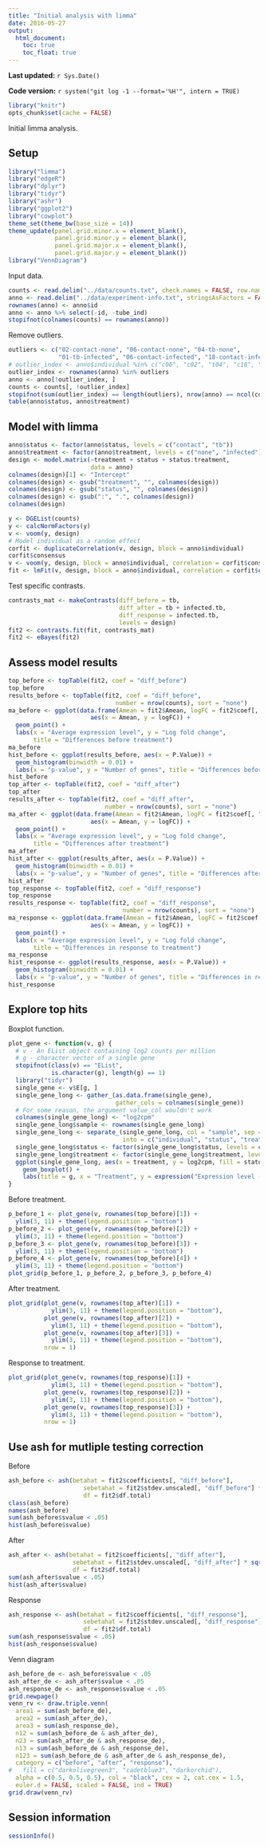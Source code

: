 ```yaml
---
title: "Initial analysis with limma"
date: 2016-05-27
output:
  html_document:
    toc: true
    toc_float: true
---
```


**Last updated:** `r Sys.Date()`

**Code version:** `r system("git log -1 --format='%H'", intern = TRUE)`

```r
library("knitr")
opts_chunk$set(cache = FALSE)
```

Initial limma analysis.

## Setup

```r
library("limma")
library("edgeR")
library("dplyr")
library("tidyr")
library("ashr")
library("ggplot2")
library("cowplot")
theme_set(theme_bw(base_size = 14))
theme_update(panel.grid.minor.x = element_blank(),
             panel.grid.minor.y = element_blank(),
             panel.grid.major.x = element_blank(),
             panel.grid.major.y = element_blank())
library("VennDiagram")
```

Input data.

```r
counts <- read.delim("../data/counts.txt", check.names = FALSE, row.names = 1)
anno <- read.delim("../data/experiment-info.txt", stringsAsFactors = FALSE)
rownames(anno) <- anno$id
anno <- anno %>% select(-id, -tube_ind)
stopifnot(colnames(counts) == rownames(anno))
```

Remove outliers.

```r
outliers <- c("02-contact-none", "06-contact-none", "04-tb-none",
              "01-tb-infected", "06-contact-infected", "18-contact-infected")
# outlier_index <- anno$individual %in% c("c06", "c02", "t04", "c18", "t01")
outlier_index <- rownames(anno) %in% outliers
anno <- anno[!outlier_index, ]
counts <- counts[, !outlier_index]
stopifnot(sum(outlier_index) == length(outliers), nrow(anno) == ncol(counts))
table(anno$status, anno$treatment)
```


## Model with limma

```r
anno$status <- factor(anno$status, levels = c("contact", "tb"))
anno$treatment <- factor(anno$treatment, levels = c("none", "infected"))
design <- model.matrix(~treatment + status + status:treatment,
                       data = anno)
colnames(design)[1] <- "Intercept"
colnames(design) <- gsub("treatment", "", colnames(design))
colnames(design) <- gsub("status", "", colnames(design))
colnames(design) <- gsub(":", ".", colnames(design))
colnames(design)
```

```r
y <- DGEList(counts)
y <- calcNormFactors(y)
v <- voom(y, design)
# Model individual as a random effect
corfit <- duplicateCorrelation(v, design, block = anno$individual)
corfit$consensus
v <- voom(y, design, block = anno$individual, correlation = corfit$consensus)
fit <- lmFit(v, design, block = anno$individual, correlation = corfit$consensus)
```

Test specific contrasts.

```r
contrasts_mat <- makeContrasts(diff_before = tb,
                               diff_after = tb + infected.tb,
                               diff_response = infected.tb,
                               levels = design)
fit2 <- contrasts.fit(fit, contrasts_mat)
fit2 <- eBayes(fit2)
```

## Assess model results

```r
top_before <- topTable(fit2, coef = "diff_before")
top_before
results_before <- topTable(fit2, coef = "diff_before",
                              number = nrow(counts), sort = "none")
ma_before <- ggplot(data.frame(Amean = fit2$Amean, logFC = fit2$coef[, "diff_before"]),
                       aes(x = Amean, y = logFC)) +
  geom_point() +
  labs(x = "Average expression level", y = "Log fold change",
       title = "Differences before treatment")
ma_before
hist_before <- ggplot(results_before, aes(x = P.Value)) +
  geom_histogram(binwidth = 0.01) +
  labs(x = "p-value", y = "Number of genes", title = "Differences before treatment")
hist_before
top_after <- topTable(fit2, coef = "diff_after")
top_after
results_after <- topTable(fit2, coef = "diff_after",
                           number = nrow(counts), sort = "none")
ma_after <- ggplot(data.frame(Amean = fit2$Amean, logFC = fit2$coef[, "diff_after"]),
                       aes(x = Amean, y = logFC)) +
  geom_point() +
  labs(x = "Average expression level", y = "Log fold change",
       title = "Differences after treatment")
ma_after
hist_after <- ggplot(results_after, aes(x = P.Value)) +
  geom_histogram(binwidth = 0.01) +
  labs(x = "p-value", y = "Number of genes", title = "Differences after treatment")
hist_after
top_response <- topTable(fit2, coef = "diff_response")
top_response
results_response <- topTable(fit2, coef = "diff_response",
                                number = nrow(counts), sort = "none")
ma_response <- ggplot(data.frame(Amean = fit2$Amean, logFC = fit2$coef[, "diff_response"]),
                       aes(x = Amean, y = logFC)) +
  geom_point() +
  labs(x = "Average expression level", y = "Log fold change",
       title = "Differences in response to treatment")
ma_response
hist_response <- ggplot(results_response, aes(x = P.Value)) +
  geom_histogram(binwidth = 0.01) +
  labs(x = "p-value", y = "Number of genes", title = "Differences in response treatment")
hist_response
```

## Explore top hits

Boxplot function.

```r
plot_gene <- function(v, g) {
  # v - An EList object containing log2 counts per million
  # g - character vector of a single gene
  stopifnot(class(v) == "EList",
            is.character(g), length(g) == 1)
  library("tidyr")
  single_gene <- v$E[g, ]
  single_gene_long <- gather_(as.data.frame(single_gene),
                              gather_cols = colnames(single_gene))
  # For some reason, the argument value_col wouldn't work
  colnames(single_gene_long) <- "log2cpm"
  single_gene_long$sample <- rownames(single_gene_long)
  single_gene_long <- separate_(single_gene_long, col = "sample", sep = "-",
                                into = c("individual", "status", "treatment"))
  single_gene_long$status <- factor(single_gene_long$status, levels = c("contact", "tb"))
  single_gene_long$treatment <- factor(single_gene_long$treatment, levels = c("none", "infected"))
  ggplot(single_gene_long, aes(x = treatment, y = log2cpm, fill = status)) +
    geom_boxplot() +
    labs(title = g, x = "Treatment", y = expression("Expression level (" * log[2] * " cpm)"))
}
```

Before treatment.

```r
p_before_1 <- plot_gene(v, rownames(top_before)[1]) +
  ylim(3, 11) + theme(legend.position = "bottom")
p_before_2 <- plot_gene(v, rownames(top_before)[2]) +
  ylim(3, 11) + theme(legend.position = "bottom")
p_before_3 <- plot_gene(v, rownames(top_before)[3]) +
  ylim(3, 11) + theme(legend.position = "bottom")
p_before_4 <- plot_gene(v, rownames(top_before)[4]) +
  ylim(3, 11) + theme(legend.position = "bottom")
plot_grid(p_before_1, p_before_2, p_before_3, p_before_4)
```

After treatment.

```r
plot_grid(plot_gene(v, rownames(top_after)[1]) +
            ylim(3, 11) + theme(legend.position = "bottom"),
          plot_gene(v, rownames(top_after)[2]) +
            ylim(3, 11) + theme(legend.position = "bottom"),
          plot_gene(v, rownames(top_after)[3]) +
            ylim(3, 11) + theme(legend.position = "bottom"),
          nrow = 1)
```

Response to treatment.

```r
plot_grid(plot_gene(v, rownames(top_response)[1]) +
            ylim(3, 11) + theme(legend.position = "bottom"),
          plot_gene(v, rownames(top_response)[2]) +
            ylim(3, 11) + theme(legend.position = "bottom"),
          plot_gene(v, rownames(top_response)[3]) +
            ylim(3, 11) + theme(legend.position = "bottom"),
          nrow = 1)
```

## Use ash for mutliple testing correction

Before

```r
ash_before <- ash(betahat = fit2$coefficients[, "diff_before"],
                     sebetahat = fit2$stdev.unscaled[, "diff_before"] * sqrt(fit2$s2.post),
                     df = fit2$df.total)
class(ash_before)
names(ash_before)
sum(ash_before$svalue < .05)
hist(ash_before$svalue)
```

After

```r
ash_after <- ash(betahat = fit2$coefficients[, "diff_after"],
                  sebetahat = fit2$stdev.unscaled[, "diff_after"] * sqrt(fit2$s2.post),
                  df = fit2$df.total)
sum(ash_after$svalue < .05)
hist(ash_after$svalue)
```

Response

```r
ash_response <- ash(betahat = fit2$coefficients[, "diff_response"],
                     sebetahat = fit2$stdev.unscaled[, "diff_response"] * sqrt(fit2$s2.post),
                     df = fit2$df.total)
sum(ash_response$svalue < .05)
hist(ash_response$svalue)
```

Venn diagram

```r
ash_before_de <- ash_before$svalue < .05
ash_after_de <- ash_after$svalue < .05
ash_response_de <- ash_response$svalue < .05
grid.newpage()
venn_rv <- draw.triple.venn(
  area1 = sum(ash_before_de),
  area2 = sum(ash_after_de),
  area3 = sum(ash_response_de),
  n12 = sum(ash_before_de & ash_after_de),
  n23 = sum(ash_after_de & ash_response_de),
  n13 = sum(ash_before_de & ash_response_de),
  n123 = sum(ash_before_de & ash_after_de & ash_response_de),
  category = c("before", "after", "response"),
#   fill = c("darkolivegreen3", "cadetblue3", "darkorchid"),
  alpha = c(0.5, 0.5, 0.5), col = "black", cex = 2, cat.cex = 1.5,
  euler.d = FALSE, scaled = FALSE, ind = TRUE)
grid.draw(venn_rv)
```

## Session information

```r
sessionInfo()
```
